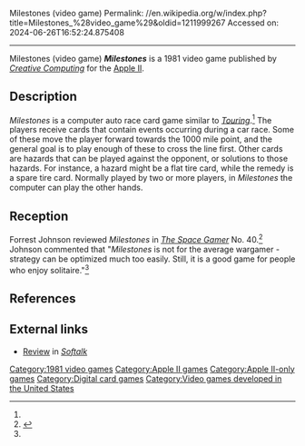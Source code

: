 Milestones (video game)
Permalink: //en.wikipedia.org/w/index.php?title=Milestones_%28video_game%29&oldid=1211999267
Accessed on: 2024-06-26T16:52:24.875408



------
Milestones (video game)
{{Infobox video game
| collapsible = 
| state = 
| italic title = 
| title = Milestones
| image = Milestones (video game) (Cover).png
| alt = 
| caption = 
| developer = ''[[Creative Computing (magazine)|Creative Computing]]''
| publisher = ''Creative Computing''
| series = 
| engine = 
| platforms = [[Apple II]]
| released = 1981
| genre = 
| modes = 
| director = 
| producer = 
| designer = 
| programmer = 
| artist = 
| writer = 
| composer = 
| arcade system = 
}}
'''''Milestones''''' is a 1981 video game published by ''[[Creative Computing (magazine)|Creative Computing]]'' for the [[Apple II]].

==Description==
''Milestones'' is a computer auto race card game similar to ''[[Touring (card game)|Touring]]''.<ref name="SG"/> The players receive cards that contain events occurring during a car race. Some of these move the player forward towards the 1000 mile point, and the general goal is to play enough of these to cross the line first. Other cards are hazards that can be played against the opponent, or solutions to those hazards. For instance, a hazard might be a flat tire card, while the remedy is a spare tire card. Normally played by two or more players, in ''Milestones'' the computer can play the other hands.

==Reception==
Forrest Johnson reviewed ''Milestones'' in ''[[The Space Gamer]]'' No. 40.<ref name="SG">{{cite journal|last=Johnson |first=Forrest |date=June 1981 |title=Capsule Reviews|journal=[[The Space Gamer]]|publisher=[[Steve Jackson Games]]|issue=40|pages=35}}</ref> Johnson commented that "''Milestones'' is not for the average wargamer - strategy can be optimized much too easily. Still, it is a good game for people who enjoy solitaire."<ref name="SG"/>

==References==
{{reflist}}

==External links==
*[https://archive.org/details/softalkv2n06feb1982/page/72/mode/2up Review] in ''[[Softalk]]''

[[Category:1981 video games]]
[[Category:Apple II games]]
[[Category:Apple II-only games]]
[[Category:Digital card games]]
[[Category:Video games developed in the United States]]